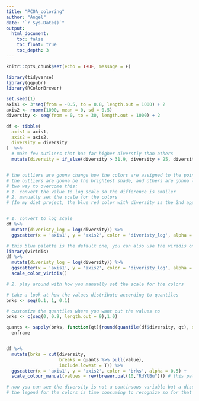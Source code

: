 ```yaml
---
title: "PCOA_coloring"
author: "Angel"
date: "`r Sys.Date()`"
output:
  html_document:
    toc: false
    toc_float: true
    toc_depth: 3
---
```


```r
knitr::opts_chunk$set(echo = TRUE, message = F)
```

```r
library(tidyverse)
library(ggpubr)
library(RColorBrewer)
```

```r
set.seed(1)
axis1 <- 3*seq(from = -0.5, to = 0.8, length.out = 1000) + 2
axis2 <- rnorm(1000, mean = 0, sd = 0.5)
diversity <- seq(from = 0, to = 30, length.out = 1000) + 2

df <- tibble(
  axis1 = axis1,
  axis2 = axis2,
  diversity = diversity
)  %>% 
  # make few outliers that has far higher diverstiy than others
  mutate(diversity = if_else(diversity > 31.9, diversity + 25, diversity))


# the outliers are gonna change how the colors are assigned to the points 
# the outliers are gonna be the brightest shade, and others are gonna look darker/dimmer than when there is no outlier. 
# two way to overcome this: 
# 1. convert the value to log scale so the difference is smaller 
# 2. manually set the scale for the colors 
# (In my diet project, the blue red color with diversity is the 2nd approach. The value is still the original diversity, the green purple one is the 1st approach. the value is the log transformed weighte of the foods)


# 1. convert to log scale
df %>% 
  mutate(diveristy_log = log(diversity)) %>% 
  ggscatter(x = 'axis1', y = 'axis2', color = 'diveristy_log', alpha = 0.5)

# this blue palette is the default one, you can also use the viridis one
library(viridis)
df %>% 
  mutate(diveristy_log = log(diversity)) %>% 
  ggscatter(x = 'axis1', y = 'axis2', color = 'diveristy_log', alpha = 0.5) +
  scale_color_viridis() 

# 2. play around with how you manually set the scale for the colors

# take a look at how the values distribute according to quantiles 
brks <- seq(0.1, 1, 0.1)

# customize the quantiles where you want cut the values to 
brks <- c(seq(0, 0.9, length.out = 9),1.0)

quants <- sapply(brks, function(qt){round(quantile(df$diversity, qt), digits = 0)}) %>% 
  enframe


df %>% 
  mutate(brks = cut(diversity, 
                    breaks = quants %>% pull(value),
                    include.lowest = T)) %>% 
  ggscatter(x = 'axis1', y = 'axis2', color = 'brks', alpha = 0.5) +
  scale_colour_manual(values = rev(brewer.pal(10,"RdYlBu"))) # this palette is from the package RColorBrewer

# now you can see the diversity is not a continuous variable but a discrete one, since I've binned portions of value together and assign a color to it. 
# the legend for the colors is time consuming to recognize so for that presentation I made a version of continuous scale for people to see more easily
```

